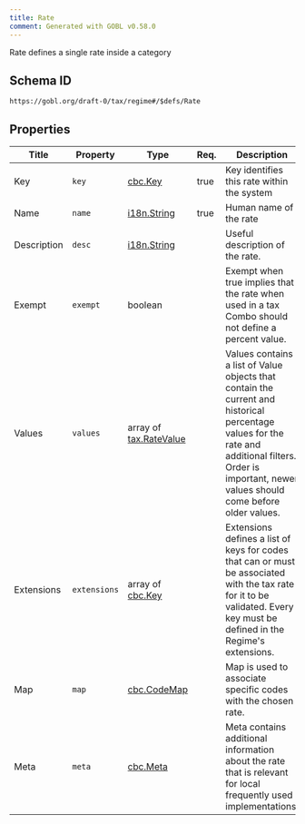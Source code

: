 ```yaml
---
title: Rate
comment: Generated with GOBL v0.58.0
---
```


Rate defines a single rate inside a category

## Schema ID

`https://gobl.org/draft-0/tax/regime#/$defs/Rate`

## Properties

| Title       | Property     | Type                                              | Req. | Description                                                                                                                                                                                              |
|-------------|--------------|---------------------------------------------------|------|----------------------------------------------------------------------------------------------------------------------------------------------------------------------------------------------------------|
| Key         | `key`        | [cbc.Key](/draft-0/cbc/key)                       | true | Key identifies this rate within the system                                                                                                                                                               |
| Name        | `name`       | [i18n.String](/draft-0/i18n/string)               | true | Human name of the rate                                                                                                                                                                                   |
| Description | `desc`       | [i18n.String](/draft-0/i18n/string)               |      | Useful description of the rate.                                                                                                                                                                          |
| Exempt      | `exempt`     | boolean                                           |      | Exempt when true implies that the rate when used in a tax Combo should not define a percent value.                                                                                                       |
| Values      | `values`     | array of [tax.RateValue](/draft-0/tax/rate_value) |      | Values contains a list of Value objects that contain the current and historical percentage values for the rate and additional filters. Order is important, newer values should come before older values. |
| Extensions  | `extensions` | array of [cbc.Key](/draft-0/cbc/key)              |      | Extensions defines a list of keys for codes that can or must be associated with the tax rate for it to be validated. Every key must be defined in the Regime's extensions.                               |
| Map         | `map`        | [cbc.CodeMap](/draft-0/cbc/code_map)              |      | Map is used to associate specific codes with the chosen rate.                                                                                                                                            |
| Meta        | `meta`       | [cbc.Meta](/draft-0/cbc/meta)                     |      | Meta contains additional information about the rate that is relevant for local frequently used implementations.                                                                                          |

